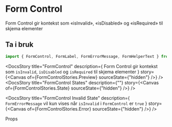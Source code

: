 
<Meta of={FormControlStories} />

<DocsContainer>

# Form Control

Form Control gir kontekst som «isInvalid», «isDisabled» og «isRequired» til skjema elementer

## Ta i bruk

```jsx
import { FormControl, FormLabel, FormErrorMessage, FormHelperText } from "@kvib/react";
```

<Feedback component="FormControl" />

<DocsStory
  title="FormControl"
  description={
    <Text>
      Form Control gir kontekst som <Code>isInvalid</Code>, <Code>isDisabled</Code> og <Code>isRequired</Code> til
      skjema elementer
    </Text>
  }
  story={<Canvas of={FormControlStories.Preview} sourceState={"hidden"} />}
/>
<DocsStory
  title="FormControl States"
  description={""}
  story={<Canvas of={FormControlStories.State} sourceState={"hidden"} />}
/>

<DocsStory
  title="FormControl Invalid State"
  description={
    <Text>
      <Code>FormErrorMessage</Code> vil kun vises når <Code>isInvalid</Code> i <Code>FormControl</Code> er
      <Code>true</Code>
    </Text>
  }
  story={<Canvas of={FormControlStories.Error} sourceState={"hidden"} />}
/>

<DocsHeading light>Props</DocsHeading>
<Canvas of={FormControlStories.Preview} />
<Controls of={FormControlStories.Preview} />

</DocsContainer>
